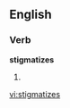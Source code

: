 ==English==
===Verb===
'''stigmatizes'''
# {{third-person singular of|[[stigmatize]]}}

[[vi:stigmatizes]]